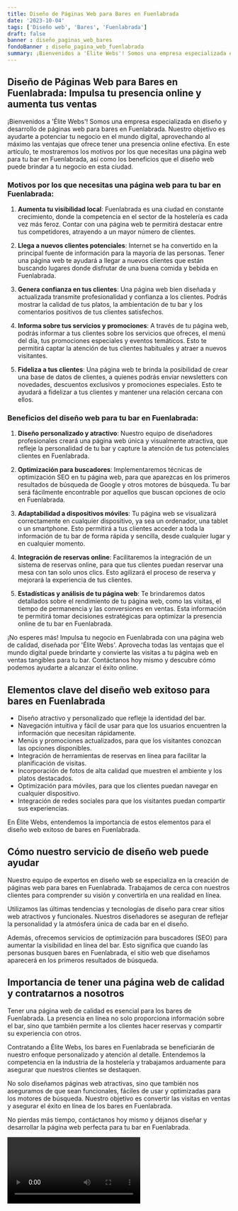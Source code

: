 ```yaml
---
title: Diseño de Páginas Web para Bares en Fuenlabrada
date: '2023-10-04'
tags: ['Diseño web', 'Bares', 'Fuenlabrada']
draft: false
banner : diseño_paginas_web_bares
fondoBanner : diseño_pagina_web_fuenlabrada
summary: ¡Bienvenidos a 'Élite Webs'! Somos una empresa especializada en diseño y desarrollo de páginas web para bares en Fuenlabrada. Nuestro objetivo es ayudarte a potenciar tu negocio en el mundo digital, aprovechando al máximo las ventajas que ofrece tener una presencia online efectiva. En este artículo, te mostraremos los motivos por los que necesitas una página web para tu bar en Fuenlabrada, así como los beneficios que el diseño web puede brindar a tu negocio en esta ciudad.
---
```


## Diseño de Páginas Web para Bares en Fuenlabrada: Impulsa tu presencia online y aumenta tus ventas

¡Bienvenidos a 'Élite Webs'! Somos una empresa especializada en diseño y desarrollo de páginas web para bares en Fuenlabrada. Nuestro objetivo es ayudarte a potenciar tu negocio en el mundo digital, aprovechando al máximo las ventajas que ofrece tener una presencia online efectiva. En este artículo, te mostraremos los motivos por los que necesitas una página web para tu bar en Fuenlabrada, así como los beneficios que el diseño web puede brindar a tu negocio en esta ciudad.

### Motivos por los que necesitas una página web para tu bar en Fuenlabrada:

1. **Aumenta tu visibilidad local**: Fuenlabrada es una ciudad en constante crecimiento, donde la competencia en el sector de la hostelería es cada vez más feroz. Contar con una página web te permitirá destacar entre tus competidores, atrayendo a un mayor número de clientes.

2. **Llega a nuevos clientes potenciales**: Internet se ha convertido en la principal fuente de información para la mayoría de las personas. Tener una página web te ayudará a llegar a nuevos clientes que están buscando lugares donde disfrutar de una buena comida y bebida en Fuenlabrada.

3. **Genera confianza en tus clientes**: Una página web bien diseñada y actualizada transmite profesionalidad y confianza a los clientes. Podrás mostrar la calidad de tus platos, la ambientación de tu bar y los comentarios positivos de tus clientes satisfechos.

4. **Informa sobre tus servicios y promociones**: A través de tu página web, podrás informar a tus clientes sobre los servicios que ofreces, el menú del día, tus promociones especiales y eventos temáticos. Esto te permitirá captar la atención de tus clientes habituales y atraer a nuevos visitantes.

5. **Fideliza a tus clientes**: Una página web te brinda la posibilidad de crear una base de datos de clientes, a quienes podrás enviar newsletters con novedades, descuentos exclusivos y promociones especiales. Esto te ayudará a fidelizar a tus clientes y mantener una relación cercana con ellos.

### Beneficios del diseño web para tu bar en Fuenlabrada:

1. **Diseño personalizado y atractivo**: Nuestro equipo de diseñadores profesionales creará una página web única y visualmente atractiva, que refleje la personalidad de tu bar y capture la atención de tus potenciales clientes en Fuenlabrada.

2. **Optimización para buscadores**: Implementaremos técnicas de optimización SEO en tu página web, para que aparezcas en los primeros resultados de búsqueda de Google y otros motores de búsqueda. Tu bar será fácilmente encontrable por aquellos que buscan opciones de ocio en Fuenlabrada.

3. **Adaptabilidad a dispositivos móviles**: Tu página web se visualizará correctamente en cualquier dispositivo, ya sea un ordenador, una tablet o un smartphone. Esto permitirá a tus clientes acceder a toda la información de tu bar de forma rápida y sencilla, desde cualquier lugar y en cualquier momento.

4. **Integración de reservas online**: Facilitaremos la integración de un sistema de reservas online, para que tus clientes puedan reservar una mesa con tan solo unos clics. Esto agilizará el proceso de reserva y mejorará la experiencia de tus clientes.

5. **Estadísticas y análisis de tu página web**: Te brindaremos datos detallados sobre el rendimiento de tu página web, como las visitas, el tiempo de permanencia y las conversiones en ventas. Esta información te permitirá tomar decisiones estratégicas para optimizar la presencia online de tu bar en Fuenlabrada.

¡No esperes más! Impulsa tu negocio en Fuenlabrada con una página web de calidad, diseñada por 'Élite Webs'. Aprovecha todas las ventajas que el mundo digital puede brindarte y convierte las visitas a tu página web en ventas tangibles para tu bar. Contáctanos hoy mismo y descubre cómo podemos ayudarte a alcanzar el éxito online.

<GifSeo />

<Cta />

## Elementos clave del diseño web exitoso para bares en Fuenlabrada

- Diseño atractivo y personalizado que refleje la identidad del bar.
- Navegación intuitiva y fácil de usar para que los usuarios encuentren la información que necesitan rápidamente.
- Menús y promociones actualizados, para que los visitantes conozcan las opciones disponibles.
- Integración de herramientas de reservas en línea para facilitar la planificación de visitas.
- Incorporación de fotos de alta calidad que muestren el ambiente y los platos destacados.
- Optimización para móviles, para que los clientes puedan navegar en cualquier dispositivo.
- Integración de redes sociales para que los visitantes puedan compartir sus experiencias.

En Élite Webs, entendemos la importancia de estos elementos para el diseño web exitoso de bares en Fuenlabrada.

## Cómo nuestro servicio de diseño web puede ayudar

Nuestro equipo de expertos en diseño web se especializa en la creación de páginas web para bares en Fuenlabrada. Trabajamos de cerca con nuestros clientes para comprender su visión y convertirla en una realidad en línea.

Utilizamos las últimas tendencias y tecnologías de diseño para crear sitios web atractivos y funcionales. Nuestros diseñadores se aseguran de reflejar la personalidad y la atmósfera única de cada bar en el diseño.

Además, ofrecemos servicios de optimización para buscadores (SEO) para aumentar la visibilidad en línea del bar. Esto significa que cuando las personas busquen bares en Fuenlabrada, el sitio web que diseñamos aparecerá en los primeros resultados de búsqueda.

## Importancia de tener una página web de calidad y contratarnos a nosotros

Tener una página web de calidad es esencial para los bares de Fuenlabrada. La presencia en línea no solo proporciona información sobre el bar, sino que también permite a los clientes hacer reservas y compartir su experiencia con otros.

Contratando a Élite Webs, los bares en Fuenlabrada se beneficiarán de nuestro enfoque personalizado y atención al detalle. Entendemos la competencia en la industria de la hostelería y trabajamos arduamente para asegurar que nuestros clientes se destaquen.

No solo diseñamos páginas web atractivas, sino que también nos aseguramos de que sean funcionales, fáciles de usar y optimizadas para los motores de búsqueda. Nuestro objetivo es convertir las visitas en ventas y asegurar el éxito en línea de los bares en Fuenlabrada.

No pierdas más tiempo, contáctanos hoy mismo y déjanos diseñar y desarrollar la página web perfecta para tu bar en Fuenlabrada.

<Video />

<CtaBot job='Bares' city='Fuenlabrada'/>

<Gmaps query='Fuenlabrada+españa+maps' />